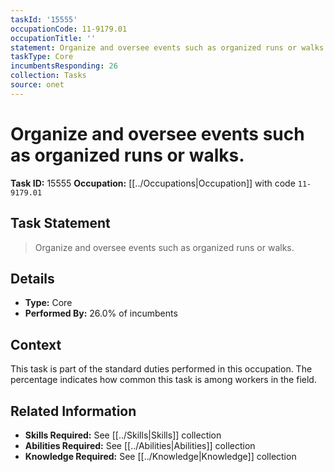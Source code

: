 ```yaml
---
taskId: '15555'
occupationCode: 11-9179.01
occupationTitle: ''
statement: Organize and oversee events such as organized runs or walks.
taskType: Core
incumbentsResponding: 26
collection: Tasks
source: onet
---
```

# Organize and oversee events such as organized runs or walks.

**Task ID:** 15555
**Occupation:** [[../Occupations|Occupation]] with code `11-9179.01`

## Task Statement

> Organize and oversee events such as organized runs or walks.

## Details

- **Type:** Core
- **Performed By:** 26.0% of incumbents

## Context

This task is part of the standard duties performed in this occupation. The percentage indicates how common this task is among workers in the field.

## Related Information

- **Skills Required:** See [[../Skills|Skills]] collection
- **Abilities Required:** See [[../Abilities|Abilities]] collection
- **Knowledge Required:** See [[../Knowledge|Knowledge]] collection
